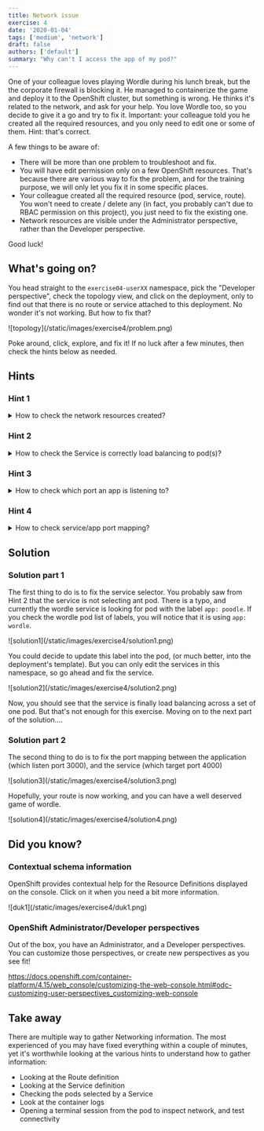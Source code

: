 ```yaml
---
title: Network issue
exercise: 4
date: '2020-01-04'
tags: ['medium', 'network']
draft: false
authors: ['default']
summary: "Why can't I access the app of my pod?"
---
```


One of your colleague loves playing Wordle during his lunch break, but the the corporate firewall is blocking it.
He managed to containerize the game and deploy it to the OpenShift cluster, but something is wrong. He thinks
it's related to the network, and ask for your help. You love Wordle too, so you decide to give it a go and try to
fix it. Important: your colleague told you he created all the required resources, and you only need to edit one or
some of them. Hint: that's correct.

A few things to be aware of:
- There will be more than one problem to troubleshoot and fix.
- You will have edit permission only on a few OpenShift resources. That's because there are various way to fix
the problem, and for the training purpose, we will only let you fix it in some specific places.
- Your colleague created all the required resource (pod, service, route). You won't need to create / delete any
(in fact, you probably can't due to RBAC permission on this project), you just need to fix the existing one.
- Network resources are visible under the Administrator perspective, rather than the Developer perspective.

Good luck!


<TOCInline toc={props.toc} asDisclosure />


## What's going on?

You head straight to the `exercise04-userXX` namespace, pick the "Developer perspective", check the topology view, and click on the
deployment, only to find out that there is no route or service attached to this deployment. No wonder it's not working. But how to fix that?

<Zoom>
![topology](/static/images/exercise4/problem.png)
</Zoom>

Poke around, click, explore, and fix it!
If no luck after a few minutes, then check the hints below as needed.

## Hints
### Hint 1
<details>
  <summary>How to check the network resources created?</summary>

You have been told network resources were created. Let's have a look. Networking is part of the "Administrator" perspective.
Change perspective, pick "Networking", and check Services, Routes, Ingresses, and NetworkPolicies. What do you see?
Does the Routes link work at all?

<Zoom>
![hint1](/static/images/exercise4/hint1.png)
</Zoom>

It looks like the "Wordle" route is using the "Wordle" service, which is good. Let's check the Service next?

</details>

### Hint 2
<details>
  <summary>How to check the Service is correctly load balancing to pod(s)?</summary>

OpenShift Services is an abstraction that expose a set of Pods over the network. In this case,
the Wordle Service should expose the the wordle pod. You can check if that's the case by heading
over the pod section of the service, see below.

<Zoom>
![hint2](/static/images/exercise4/hint2.png)
</Zoom>

Something is not correct. The Wordle pod is not displayed. You need to fix that. The
following link should help you.

https://kubernetes.io/docs/concepts/services-networking/service/#defining-a-service

Once you fix it, the Wordle pod will appear in the Service's pod section, as shown below. If you can't get it to work, 
you will need to head over the solution section. In addition, the link for the route next to the pod will appear (check
the topology view)

<Zoom>
![hint2](/static/images/exercise4/hint2-2.png)
</Zoom>

</details>

### Hint 3
<details>
  <summary>How to check which port an app is listening to?</summary>

At this stage, it's probably a good idea to check which port wordle is using. Sometime, this information is available in the application
documentation, sometime the port is configurable (via a config file, or an environment variable), sometime the Containerfile (Dockerfile)
provides some hints with the [EXPOSE](https://docs.docker.com/reference/dockerfile/#expose) directive.
Quite often, the application log is displaying which network interface / which port is used.
Let's start by checking this:

<Zoom>
![hint3](/static/images/exercise4/hint3.png)
</Zoom>

Sometime, the application log display nothing. Either because the log level is too low, or because the way the container image has been build
does not expose the log correctly. In those rare case, it might be necessary to connect to a running container, and inspect
via some command lines tool to understand if the app is listening to some port. That's what we are doing next.

<Zoom>
![hint3](/static/images/exercise4/hint3-2.png)
</Zoom>

At this stage, we know the app is running, is listening on all interfaces (0.0.0.0), using port 3000.

</details>

### Hint 4
<details>
  <summary>How to check service/app port mapping?</summary>

We know the app is listening on port 3000. How about the `wordle` service?
If we open a terminal session on any pod in your namespace, we should be able to
query wordle:3000. We can even do that from the wordle pod. Let's give it a try. 
<Zoom>
![hint4](/static/images/exercise4/hint4.png)
</Zoom>
Something is not right right. Is the wordle service even listening on port 3000?

Let's check the service
<Zoom>
![hint4](/static/images/exercise4/hint4-2.png)
</Zoom>
Looks like the service is listening on port 5000 (which is ok), but targeting port 4000 on the pod, which is not.
Let's head over the YAML view and update that.

<Zoom>
![hint4](/static/images/exercise4/hint4-3.png)
</Zoom>

We can now test, from the terminal pod, that we can reach the container application via the wordle service on port 5000 

<Zoom>
![hint4](/static/images/exercise4/hint4-4.png)
</Zoom>

It's good progress, you should check the route to see if it's working now.

</details>



## Solution

### Solution part 1
The first thing to do is to fix the service selector. You probably saw from Hint 2 that the service is not selecting ant pod.
There is a typo, and currently the wordle service is looking
for pod with the label `app: poodle`. If you check the wordle pod list of labels, you will notice that it is using
`app: wordle`. 

<Zoom>
![solution1](/static/images/exercise4/solution1.png)
</Zoom>

You could decide to update this label into the pod, (or much better, into the deployment's template). But
you can only edit the services in this namespace, so go ahead and fix the service.

<Zoom>
![solution2](/static/images/exercise4/solution2.png)
</Zoom>

Now, you should see that the service is finally load balancing across a set of one pod. But that's not enough for
this exercise. Moving on to the next part of the solution....

### Solution part 2
The second thing to do is to fix the port mapping between the application (which listen port 3000), and the service (which target port 4000)

<Zoom>
![solution3](/static/images/exercise4/solution3.png)
</Zoom>

Hopefully, your route is now working, and you can have a well deserved game of wordle.

<Zoom>
![solution4](/static/images/exercise4/solution4.png)
</Zoom>


## Did you know?

### Contextual schema information

OpenShift provides contextual help for the Resource Definitions displayed on the console.
Click on it when you need a bit more information.

<Zoom>
![duk1](/static/images/exercise4/duk1.png)
</Zoom>


### OpenShift Administrator/Developer perspectives
Out of the box, you have an Administrator, and a Developer perspectives.
You can customize those perspectives, or create new perspectives as you see fit!

https://docs.openshift.com/container-platform/4.15/web_console/customizing-the-web-console.html#odc-customizing-user-perspectives_customizing-web-console


## Take away

There are multiple way to gather Networking information. The most experienced of you may have fixed everything within a couple of minutes,
yet it's worthwhile looking at the various hints to understand how to gather information:
- Looking at the Route definition
- Looking at the Service definition
- Checking the pods selected by a Service
- Look at the container logs
- Opening a terminal session from the pod to inspect network, and test connectivity




